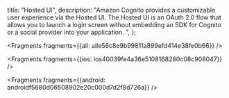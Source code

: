   title: "Hosted UI",
  description: "Amazon Cognito provides a customizable user experience via the Hosted UI. The Hosted UI is an OAuth 2.0 flow that allows you to launch a login screen without embedding an SDK for Cognito or a social provider into your application. ",
};






<Fragments fragments={{all: alle56c8e9b99811a899efd414e38fe0b66}} />




<Fragments fragments={{ios: ios40039fe4a36e5108168280c08c908047}} />



<Fragments fragments={{android: androidf5680d06508902e20c000d7d2f8d726a}} />